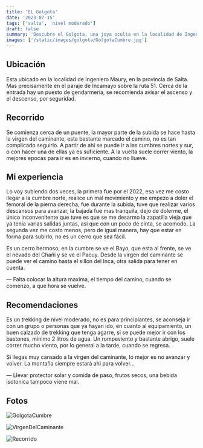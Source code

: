 ```yaml
---
title: 'EL Golgota'
date: '2023-07-15'
tags: ['salta', 'nivel moderado']
draft: false
summary: 'Descubre el Golgota, una joya oculta en la localidad de Ingeniero Maury, Salta.'
images: ['/static/images/golgota/GolgotaCumbre.jpg']
---
```

## Ubicación

Esta ubicado en la localidad de Ingeniero Maury, en la provincia de Salta. Mas precisamente en el paraje de Incamayo sobre la ruta 51. Cerca de la entrada hay un puesto de gendarmería, se recomienda avisar el ascenso y el descenso, por seguridad.

## Recorrido

Se comienza cerca de un puente, la mayor parte de la subida se hace hasta la virgen del caminante, esta bastante marcado el camino, no es tan complicado seguirlo. A partir de ahi se puede ir a las cumbres nortes y sur, o con hacer una de ellas ya es suficiente. A la vuelta suele correr viento, la mejores epocas para ir es en invierno, cuando no llueve.

## Mi experiencia

Lo voy subiendo dos veces, la primera fue por el 2022, esa vez me costo llegar a la cumbre norte, realice un mal movimiento y me empezo a doler el femoral de la pierna derecha, fue durante la subida, tuve que realizar varios descansos para avanzar, la bajada fue mas tranquila, dejo de dolerme, el único inconvenitente que tuve es que se me desarmo la zapatilla vieja que ya tenia varias salidas juntas, asi que con un poco de cinta, se acomodo. La segunda vez me costo menos, pero de igual manera, hay que estar en forma para subirlo, no es un cerro que sea fácil.

Es un cerro hermoso, en la cumbre se ve el Bayo, que esta al frente, se ve el nevado del Chañi y se ve el Pacuy. Desde la virgen del caminante se puede ver el camino hasta el sillon del Inca, otra salida para tener en cuenta.

— Falta colocar la altura maxima, el tiempo del camino, cuando se comenzo, a que hora se vuelve. 

## Recomendaciones

Es un trekking de nivel moderado, no es para principiantes, se aconseja ir con un grupo o personas que ya hayan ido, en cuanto al equipamiento, un buen calzado de trekking que tenga agarre, si se puede mejor ir con los bastones, minimo 2 litros de agua. Un rompeviento y bastante abrigo, suele correr mucho viento, por lo general a la tarde, cuando se regresa. 

Si llegas muy cansado a la virgen del caminante, lo mejor es no avanzar y volver. La montaña siempre estará ahi para volver…

— Llevar protector solar y comida de paso, frutos secos, una bebida isotonica tampoco viene mal.

## Fotos

![GolgotaCumbre](/static/images/golgota/GolgotaCumbre.jpg)

![VirgenDelCaminante](/static/images/golgota/VirgenDelCaminante.jpg)

![Recorrido](/static/images/golgota/Recorrido.png)